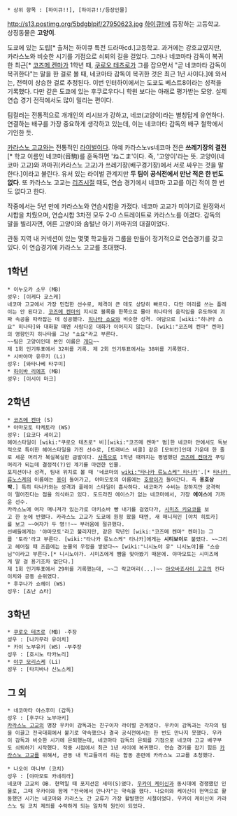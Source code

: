  * 상위 항목 : [하이큐!!], [하이큐!!/등장인물]

http://s13.postimg.org/5bdgblpif/27950623.jpg
[[하이큐!!]]에 등장하는 고등학교. 상징동물은 '''고양이'''.

도쿄에 있는 도립[* 출처는 하이큐 특전 드라마cd.]고등학교. 과거에는 강호교였지만, 카라스노와 비슷한 시기를 기점으로 쇠퇴의 길을 걸었다. 그러나 네코마타 감독이 복귀한 최근[* [[코즈메 켄마]]가 1학년 때, [[쿠로오 테츠로]]가 그를 잡으면서 "곧 네코마타 감독이 복귀한다"는 말을 한 걸로 볼 때, 네코마타 감독이 복귀한 것은 최근 1년 사이다.]에 와서는, 전력이 상승한 걸로 추정된다. 이번 인터하이에서는 도쿄도 베스트8이라는 성적을 기록했다. 다만 같은 도쿄에 있는 후쿠로우다니 학원 보다는 아래로 평가받는 모양. 실제 연습 경기 전적에서도 많이 밀리는 편이다.

팀컬러는 전통적으로 개개인의 리시브가 강하고, 네코(고양이)라는 별칭답게 유연하다. 연결하는 배구를 가장 중요하게 생각하고 있는데, 이는 네코마타 감독의 배구 철학에서 기인한 듯.  

[[카라스노 고교]]와는 전통적인 [[라이벌]]이다. 아예 카라스노vs네코마 전은 '''쓰레기장의 결전'''[* 학교 이름인 네코마(音駒)를 훈독하면 'ねこま'이다. 즉, '고양이'라는 뜻. 고양이(네코마 고교)와 까마귀(카라스노 고교)가 쓰레기장(배구경기장)에서 서로 싸우는 것을 말한다.]이라고 불린다. 유서 있는 라이벌 관계지만 '''두 팀이 공식전에서 만난 적은 한 번도 없다'''. 또 카라스노 고교는 [[리즈시절]] 때도, 연습 경기에서 네코마 고교를 이긴 적이 한 번도 없다고 한다.

작중에서는 5년 만에 카라스노와 연습시합을 가졌다. 네코마 고교가 미야기로 원정와서 시합을 치뤘으며, 연습시합 3차전 모두 2-0 스트레이트로 카라스노를 이겼다. 감독의 말을 빌리자면, 어른 고양이와 솜털난 아기 까마귀의 대결이었다. 

관동 지역 내 커넥션이 있는 몇몇 학교들과 그룹을 만들어 정기적으로 연습경기를 갖고 있다. 이 연습경기에 카라스노 고교를 초대했다.
 
== 1학년 ==
 * 이누오카 소우 (MB) 
 성우: [이케다 쿄스케]
 네코마 고교에서 가장 민첩한 선수로, 체격이 큰 데도 상당히 빠르다. 다만 머리를 쓰는 플레이는 안 된다고. [[코즈메 켄마]]의 지시로 블록을 한쪽으로 몰아 히나타의 움직임을 유도하여 괴짜 속공을 따라잡는 데 성공했다. [[히나타 쇼요]]와 비슷한 성격. 여담으로 [wiki:"히나타 쇼요" 히나타]와 대화할 때엔 사람다운 대화가 이어지지 않는다. [wiki:"코즈메 켄마" 켄마]의 영향인지 히나타를 그냥 "쇼요"라고 부른다.
 ~~팀은 고양이인데 본인 이름은 [[개]]다~~
 제 1회 인기투표에서 32위를 기록. 제 2회 인기투표에서는 38위를 기록했다.
 * 시바야마 유우키 (Li)
 성우: [와타나베 타쿠미]
 * [[하이바 리에프]] (MB)
 성우: [이시이 마크]
== 2학년 ==
 * [[코즈메 켄마]] (S)
 * 야마모토 타케토라 (WS)
 성우: [요코다 세이고]
 헤어스타일이 [wiki:"쿠로오 테츠로" 비][wiki:"코즈메 켄마" 범]한 네코마 안에서도 독보적으로 특이한 헤어스타일을 가진 선수로, [트래비스 비클] 같은 [모히칸]인데 가운데 한 줄로 세운 머리가 복실복실한 금발이다. [[사족]]으로 1학년 때까지는 평범했던 [[코즈메 켄마]]가 푸딩머리가 되는데 결정적(?)인 계기를 마련한 인물.
 포지션이나 성격, 팀내 위치로 볼 때 '네코마의 [[wiki:"타나카 류노스케" 타나카]]'.[* [[타나카 류노스케]]의 이름에는 [[용]]이 들어가고, 야마모토의 이름에는 [[호랑이]]가 들어간다. 즉 '''용호상박'''.] 특히 타나카와는 성격과 플레이 스타일이 흡사하다. 네코마가 수비는 강하지만 공격력이 떨어진다는 점을 의식하고 있다. 도드라진 에이스가 없는 네코마에서, 가장 '''에이스'''에 가까운 선수.
 카라스노에 여자 매니져가 있는가로 야키소바 빵 내기를 걸었다가, [[시미즈 키요코]]를 보고 한 눈에 반했다. 카라스노 고교가 도쿄에 원정 왔을 때엔, 새 매니저인 [야치 히토카]를 보고 ~~여자가 두 명!!~~ 부러움에 절규했다. 
 선배들에게는 '야마모토'라고 불리지만, 같은 학년인 [wiki:"코즈메 켄마" 켄마]는 그를 '토라'라고 부른다. [wiki:"타나카 류노스케" 타나카]에게는 '''시티보이'''로 불렸다. ~~그리고 헤어질 때 즈음에는 눈물의 우정을 쌓았다~~ [wiki:"니시노야 유" 니시노야]를 "스승님"이라고 부른다.[* 니시노야가. 시미즈에게 뺨을 맞아봤기 때문에. 야마모토는 시미즈에게 말 걸 용기조차 없단다.]
 제 1회 인기투표에서 29위를 기록했는데, ~~그 락교머리(...)~~ [[아오바죠사이 고교]]의 킨다이치와 공동 순위였다.
 * 후쿠나가 쇼헤이 (WS)
 성우: [쵸난 쇼타]
== 3학년 ==
 * [[쿠로오 테츠로]] (MB) -주장
 성우 : [나카무라 유이치]
 * 카이 노부유키 (WS) -부주장
 성우 : [호시노 타카노리]
 * [[야쿠 모리스케]] (Li)
 성우 : [타치바나 신노스케]
== 그 외 ==
 * 네코마타 야스후미 (감독)
 성우 : [후쿠다 노부아키]
 [[카라스노 고교]]의 명장 우카이 감독과는 친구이자 라이벌 관계였다. 우카이 감독과는 각자의 팀을 이끌고 전국대회에서 붙기로 약속했으나 결국 공식전에서는 한 번도 만나지 못했다. 우카이 감독과 비슷한 시기에 은퇴했는데, 네코마타 감독의 은퇴를 기점으로 네코마 고교 배구부도 쇠퇴하기 시작했다. 작중 시점에서 최근 1년 사이에 복귀했다. 연습 경기를 잡기 힘든 [[카라스노 고교]]를 위해서, 관동 내 학교들끼리 하는 합동 훈련에 카라스노 고교를 초청했다.

 * 나오이 마나부 (코치)
 성우 : [야마모토 카네히라]
 네코마 고교의 OB. 현역일 때 포지션은 세터(S)였다. [[우카이 케이신]]과 동시대에 경쟁했던 인물로, 그때 우카이와 함께 "전국에서 만나자"는 약속을 했다. 나오이와 케이신이 현역으로 활동했던 시기는 네코마와 카라스노 간 교류가 가장 활발했던 시절이었다. 우카이 케이신이 카라스노 팀 코치 제의를 수락하게 되는 일차적 원인이 되었다.
